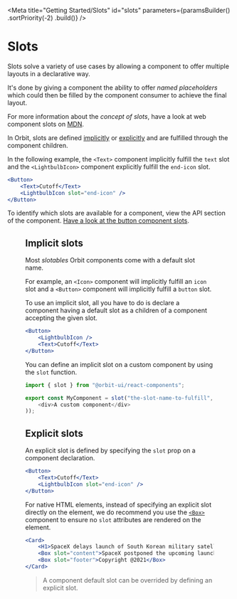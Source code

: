 
<Meta
    title="Getting Started/Slots"
    id="slots"
    parameters={paramsBuilder()
        .sortPriority(-2)
        .build()}
/>

# Slots

Slots solve a variety of use cases by allowing a component to offer multiple layouts in a declarative way.

It's done by giving a component the ability to offer *named placeholders* which could then be filled by the component consumer to achieve the final layout.

For more information about the *concept of slots*, have a look at web component slots on [MDN](https://developer.mozilla.org/en-US/docs/Web/Web_Components/Using_templates_and_slots#adding_flexibility_with_slots).

In Orbit, slots are defined [implicitly](#implicit-slots) or [explicitly](#explicit-slots) and are fulfilled through the component children.

In the following example, the `<Text>` component implicitly fulfill the `text` slot and the `<LightbulbIcon>` component explicitly fulfill the `end-icon` slot.

```jsx
<Button>
    <Text>Cutoff</Text>
    <LightbulbIcon slot="end-icon" />
</Button>
```

To identify which slots are available for a component, view the API section of the component. [Have a look at the button component slots](?path=/docs/button--default-story#button-1).

<Figure url="https://raw.githubusercontent.com/gsoft-inc/sg-orbit/master/docs/getting-started/assets/vertical-rythm-in-action.png" caption="Button api" width="524" height="196" />

## Implicit slots

Most *slotables* Orbit components come with a default slot name.

For example, an `<Icon>` component will implicitly fulfill an `icon` slot and a `<Button>` component will implicitly fulfill a `button` slot.

To use an implicit slot, all you have to do is declare a component having a default slot as a children of a component accepting the given slot.

```jsx
<Button>
    <LightbulbIcon />
    <Text>Cutoff</Text>
</Button>
```

You can define an implicit slot on a custom component by using the `slot` function.

```js
import { slot } from "@orbit-ui/react-components";

export const MyComponent = slot("the-slot-name-to-fulfill", (
    <div>A custom component</div>
));
```

## Explicit slots

An explicit slot is defined by specifying the `slot` prop on a component declaration.

```jsx
<Button>
    <Text>Cutoff</Text>
    <LightbulbIcon slot="end-icon" />
</Button>
```

For native HTML elements, instead of specifying an explicit slot directly on the element, we do recommend you use the [`<Box>`](?path=/docs/box--default-story) component to ensure no `slot` attributes are rendered on the element.

```jsx
<Card>
    <H1>SpaceX delays launch of South Korean military satellite</H1>
    <Box slot="content">SpaceX postponed the upcoming launch of a South Korean military satellite Monday (July 13), due to hardware issues with the Falcon 9 rocket.</Box>
    <Box slot="footer">Copyright @2021</Box>
</Card>
```

> A component default slot can be overrided by defining an explicit slot.


